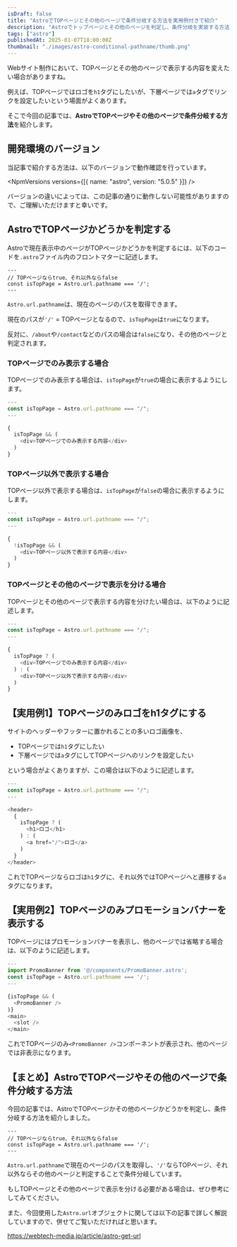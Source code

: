 ```yaml
---
isDraft: false
title: "AstroでTOPページとその他のページで条件分岐する方法を実用例付きで紹介"
description: "Astroでトップページとその他のページを判定し、条件分岐を実装する方法を解説します。Astro.url.pathname を活用した具体例も紹介します。"
tags: ["astro"]
publishedAt: 2025-01-07T18:00:00Z
thumbnail: "./images/astro-conditional-pathname/thumb.png"
---
```


Webサイト制作において、TOPページとその他のページで表示する内容を変えたい場合がありますね。

例えば、TOPページではロゴを`h1`タグにしたいが、下層ページでは`a`タグでリンクを設定したいという場面がよくあります。

そこで今回の記事では、**AstroでTOPページやその他のページで条件分岐する方法**を紹介します。

<ArticleToc />

## 開発環境のバージョン

当記事で紹介する方法は、以下のバージョンで動作確認を行っています。

<NpmVersions versions={[{ name: "astro", version: "5.0.5" }]} />

<InfoBox type="success">
  バージョンの違いによっては、この記事の通りに動作しない可能性がありますので、ご理解いただけますと幸いです。
</InfoBox>

## AstroでTOPページかどうかを判定する

Astroで現在表示中のページがTOPページかどうかを判定するには、以下のコードを`.astro`ファイル内のフロントマターに記述します。

<CodeHead lang="astro" />

```astro showLineNumbers
---
// TOPページならtrue、それ以外ならfalse
const isTopPage = Astro.url.pathname === '/';
---
```

`Astro.url.pathname`は、現在のページのパスを取得できます。

現在のパスが`'/'` = TOPページとなるので、`isTopPage`は`true`になります。

反対に、`/about`や`/contact`などのパスの場合は`false`になり、その他のページと判定されます。

### TOPページでのみ表示する場合

TOPページでのみ表示する場合は、`isTopPage`が`true`の場合に表示するようにします。

<CodeHead lang="astro" />

```js showLineNumbers
---
const isTopPage = Astro.url.pathname === "/";
---

{
  isTopPage && (
    <div>TOPページでのみ表示する内容</div>
  )
}
```

### TOPページ以外で表示する場合

TOPページ以外で表示する場合は、`isTopPage`が`false`の場合に表示するようにします。

<CodeHead lang="astro" />

```js showLineNumbers
---
const isTopPage = Astro.url.pathname === "/";
---

{
  !isTopPage && (
    <div>TOPページ以外で表示する内容</div>
  )
}
```

### TOPページとその他のページで表示を分ける場合

TOPページとその他のページで表示する内容を分けたい場合は、以下のように記述します。

<CodeHead lang="astro" />

```js showLineNumbers
---
const isTopPage = Astro.url.pathname === "/";
---

{
  isTopPage ? (
    <div>TOPページでのみ表示する内容</div>
  ) : (
    <div>TOPページ以外で表示する内容</div>
  )
}
```

## 【実用例1】TOPページのみロゴをh1タグにする

サイトのヘッダーやフッターに置かれることの多いロゴ画像を、

- TOPページでは`h1`タグにしたい
- 下層ページでは`a`タグにしてTOPページへのリンクを設定したい

という場合がよくありますが、この場合は以下のように記述します。

<CodeHead lang="astro" name="src/components/Header.astro" />

```js showLineNumbers
---
const isTopPage = Astro.url.pathname === "/";
---

<header>
  {
    isTopPage ? (
      <h1>ロゴ</h1>
    ) : (
      <a href="/">ロゴ</a>
    )
  }
</header>
```

これでTOPページならロゴは`h1`タグに、それ以外ではTOPページへと遷移する`a`タグになります。

## 【実用例2】TOPページのみプロモーションバナーを表示する

TOPページにはプロモーションバナーを表示し、他のページでは省略する場合は、以下のように記述します。

<CodeHead lang="astro" />

```js showLineNumbers
---
import PromoBanner from '@/components/PromoBanner.astro';
const isTopPage = Astro.url.pathname === '/';
---

{isTopPage && (
  <PromoBanner />
)}
<main>
  <slot />
</main>
```

これでTOPページのみ`<PromoBanner />`コンポーネントが表示され、他のページでは非表示になります。

## 【まとめ】AstroでTOPページやその他のページで条件分岐する方法

今回の記事では、AstroでTOPページかその他のページかどうかを判定し、条件分岐する方法を紹介しました。

<CodeHead lang="astro" />

```astro showLineNumbers
---
// TOPページならtrue、それ以外ならfalse
const isTopPage = Astro.url.pathname === '/';
---
```

`Astro.url.pathname`で現在のページのパスを取得し、`'/'`ならTOPページ、それ以外ならその他のページと判定することで条件分岐しています。

もしTOPページとその他のページで表示を分ける必要がある場合は、ぜひ参考にしてみてください。

また、今回使用した`Astro.url`オブジェクトに関しては以下の記事で詳しく解説していますので、併せてご覧いただければと思います。

https://webtech-media.jp/article/astro-get-url
